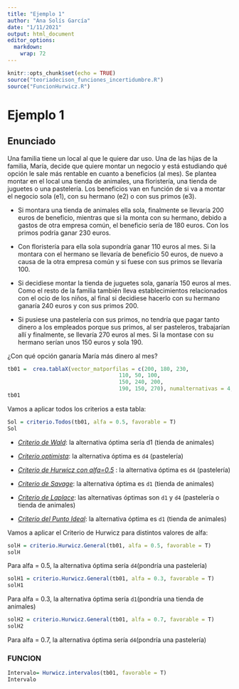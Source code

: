 ```yaml
---
title: "Ejemplo 1"
author: "Ana Solís García"
date: "1/11/2021"
output: html_document
editor_options: 
  markdown: 
    wrap: 72
---
```


```r
knitr::opts_chunk$set(echo = TRUE)
source("teoriadecison_funciones_incertidumbre.R")
source("FuncionHurwicz.R")
```

# Ejemplo 1

## Enunciado

Una familia tiene un local al que le quiere dar uso. Una de las hijas de
la familia, María, decide que quiere montar un negocio y está estudiando
qué opción le sale más rentable en cuanto a beneficios (al mes). Se
plantea montar en el local una tienda de animales, una floristería, una
tienda de juguetes o una pastelería. Los beneficios van en función de si
va a montar el negocio sola (e1), con su hermano (e2) o con sus primos
(e3).

-   Si montara una tienda de animales ella sola, finalmente se llevaría
    200 euros de beneficio, mientras que si la monta con su hermano,
    debido a gastos de otra empresa común, el beneficio sería de 180
    euros. Con los primos podría ganar 230 euros.

-   Con floristería para ella sola supondría ganar 110 euros al mes. Si
    la montara con el hermano se llevaría de beneficio 50 euros, de
    nuevo a causa de la otra empresa común y si fuese con sus primos se
    llevaría 100.

-   Si decidiese montar la tienda de juguetes sola, ganaría 150 euros al
    mes. Como el resto de la familia también lleva establecimientos
    relacionados con el ocio de los niños, al final si decidiese hacerlo
    con su hermano ganaría 240 euros y con sus primos 200.

-   Si pusiese una pastelería con sus primos, no tendría que pagar tanto
    dinero a los empleados porque sus primos, al ser pasteleros,
    trabajarían allí y finalmente, se llevaría 270 euros al mes. Si la
    montase con su hermano serían unos 150 euros y sola 190.

¿Con qué opción ganaría María más dinero al mes?

```r
tb01 =  crea.tablaX(vector_matporfilas = c(200, 180, 230,
                                   110, 50, 100,
                                   150, 240, 200,
                                   190, 150, 270), numalternativas = 4, numestados = 3)
tb01
```

Vamos a aplicar todos los criterios a esta tabla:

```r
Sol = criterio.Todos(tb01, alfa = 0.5, favorable = T)
Sol
```

-   [*Criterio de Wald*]{.ul}: la alternativa óptima sería d1 (tienda de
    animales)

-   [*Criterio optimista*]{.ul}: la alternativa óptima es `d4`
    (pastelería)

-   [*Criterio de Hurwicz con alfa=0.5*]{.ul} : la alternativa óptima es
    `d4` (pastelería)

-   [*Criterio de Savage*]{.ul}: la alternativa óptima es `d1` (tienda
    de animales)

-   [*Criterio de Laplace*]{.ul}: las alternativas óptimas son `d1` y
    `d4` (pastelería o tienda de animales)

-   [*Criterio del Punto Ideal*]{.ul}: la alternativa óptima es `d1`
    (tienda de animales)

Vamos a aplicar el Criterio de Hurwicz para distintos valores de alfa:

```r
solH = criterio.Hurwicz.General(tb01, alfa = 0.5, favorable = T)
solH
```

Para alfa = 0.5, la alternativa óptima sería `d4`(pondría una
pastelería)

```r
solH1 = criterio.Hurwicz.General(tb01, alfa = 0.3, favorable = T)
solH1
```

Para alfa = 0.3, la alternativa óptima sería `d1`(pondría una tienda de
animales)

```r
solH2 = criterio.Hurwicz.General(tb01, alfa = 0.7, favorable = T)
solH2
```

Para alfa = 0.7, la alternativa óptima sería `d4`(pondría una
pastelería)

### FUNCION

```r
Intervalo= Hurwicz.intervalos(tb01, favorable = T)
Intervalo
```
